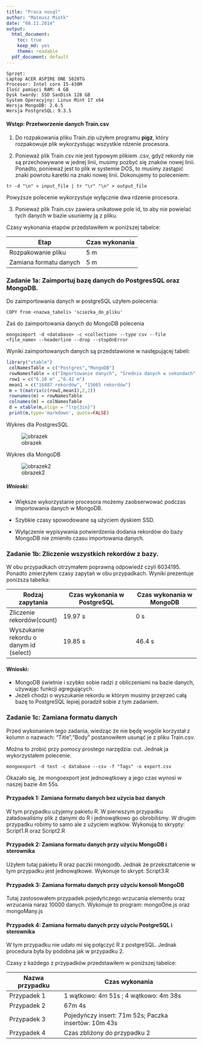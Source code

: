 ```yaml
---
title: "Praca nosql"
author: "Mateusz Miotk"
date: "08.11.2014"
output:
  html_document:
    toc: true
    keep_md: yes
    theme: readable
  pdf_document: default
---
```


```
Sprzęt: 
Laptop ACER ASPIRE ONE 5820TG
Procesor: Intel core I5-430M
Ilość pamięci RAM: 4 GB
Dysk twardy: SSD SanDisk 128 GB
System Operacyjny: Linux Mint 17 x64
Wersja MongoDB: 2.6.5
Wersja PostgreSQL: 9.3.5
```

#### Wstęp: Przetworzenie danych Train.csv

1. Do rozpakowania pliku Train.zip użyłem programu **pigz**, który rozpakowuje plik wykorzystując wszystkie rdzenie procesora.

2. Ponieważ plik Train.csv nie jest typowym plikiem .csv, gdyż rekordy nie są przechowywane w jednej linii, musimy pozbyć się znaków nowej linii. Ponadto, ponieważ jest to plik w systemie DOS, to musimy zastąpić znaki powrotu karetki na znaki nowej linii. Dokonujemy to poleceniem: 

```
tr -d "\n" < input_file | tr "\r" "\n" > output_file
```

Powyższe polecenie wykorzystuje wyłącznie dwa rdzenie procesora.

3. Ponieważ plik Train.csv zawiera unikatowe pole id, to aby nie powielać tych danych w bazie usuniemy ją z pliku. 

Czasy wykonania etapów przedstawiłem w poniższej tabelce:

|Etap|Czas wykonania|
|-----|-------------|
|Rozpakowanie pliku| 5 m |
|Zamiana formatu danych| 5 m|

### Zadanie 1a: Zaimportuj bazę danych do PostgresSQL oraz MongoDB.

Do zaimportowania danych w postgreSQL użyłem polecenia: 

```
COPY from <nazwa_tabeli> 'sciezka_do_pliku' 
```
Zaś do zaimportowania danych do MongoDB polecenia 

```
mongoimport -d <database> -c <collection> --type csv --file <file_name> --headerline --drop --stopOnError
```

Wyniki zaimportowanych danych są przedstawione w następującej tabeli: 


```r
library("xtable")
 colNamesTable = c("Postgres","MongoDB")
 rowNamesTable = c("Importowanie danych", "Średnia danych w sekundach")
 row1 = c("6.10 m" ,"6.42 m")
 mean1 = c("16487 rekordów", "15665 rekordów")
 m = t(matrix(c(row1,mean1),2,2))
 rownames(m) = rowNamesTable
 colnames(m) = colNamesTable
 d = xtable(m,align = "lrp{3in}") 
 print(m,type='markdown', quote=FALSE)

```


Wykres dla PostgresSQL

![obrazek](pictures/POSTGRES.png)

Wykres dla MongoDB

![obrazek2](pictures/MONGO.png)

##### Wnioski:

- Większe wykorzystanie procesora możemy zaobserwować podczas importowania danych w MongoDB.

- Szybkie czasy spowodowane są użyciem dyskiem SSD.

- Wyłączenie wypisywania potwierdzenia dodania rekordów do bazy 
MongoDB nie zmieniło czasu importowania danych.

### Zadanie 1b: Zliczenie wszystkich rekordów z bazy.

W obu przypadkach otrzymałem poprawną odpowiedź czyli 6034195.
Ponadto zmierzyłem czasy zapytań w obu przypadkach.
Wyniki prezentuje poniższa tabelka: 

|Rodzaj zapytania |Czas wykonania w PostgreSQL |Czas wykonania w MongoDB | 
|-----------------|----------------------------|-------------------------|
|Zliczenie rekordów(count) |19.97 s | 0 s | 
|Wyszukanie rekordu o danym id (select) | 19.85 s| 46.4 s |

#### Wnioski: 

- MongoDB świetnie i szybko sobie radzi z obliczeniami na bazie danych, używając funkcji agregujących.
- Jeżeli chodzi o wyszukanie rekordu w którym musimy przejrzeć całą bazę to PostgreSQL lepiej poradził sobie z tym zadaniem.

### Zadanie 1c: Zamiana formatu danych

Przed wykonaniem tego zadania, wiedząc że nie będę wogóle korzystał z kolumn o nazwach: "Title","Body" postanowiłem usunąć je z pliku Train.csv.

Można to zrobić przy pomocy prostego narzędzia: cut.
Jednak ja wykorzystałem polecenie. 

```
mongoexport -d test -c database --csv -f "Tags" -o export.csv

```
Okazało się, że mongoexport jest jednowątkowy a jego czas wynosi w naszej bazie 4m 55s.

#### Przypadek 1: Zamiana formatu danych bez użycia baz danych

W tym przypadku użyjemy pakietu R.
W pierwszym przypadku załadowaliśmy plik z danymi do R i jednowątkowo go obrobiliśmy.
W drugim przypadku robimy to samo ale z użyciem wątków.
Wykonują to skrypty: Script1.R oraz Script2.R

#### Przypadek 2: Zamiana formatu danych przy użyciu MongoDB i sterownika

Użyłem tutaj pakietu R oraz paczki rmongodb.
Jednak że przekształcenie w tym przypadku jest jednowątkowe.
Wykonuje to skrypt: Script3.R

#### Przypadek 3: Zamiana formatu danych przy użyciu konsoli MongoDB

Tutaj zastosowałem przypadek pojedyńczego wrzucania elementu oraz wrzucania naraz 10000 danych.
Wykonuje to program: mongoOne.js oraz mongoMany.js

#### Przypadek 4: Zamiana formatu danych przy użyciu PostgreSQL i sterownika

W tym przypadku nie udało mi się połączyć R z postgreSQL.
Jednak procedura była by podobna jak w przypadku 2.

Czasy z każdego z przypadków przedstawiłem w poniższej tabelce: 

|Nazwa przypadku |Czas wykonania|
|----------------|--------------|
|Przypadek 1| 1 wątkowo: 4m 51s ; 4 wątkowo: 4m 38s|
|Przypadek 2| 67m 4s|
|Przypadek 3| Pojedyńczy insert: 71m 52s; Paczka insertów: 10m 43s  |
|Przypadek 4| Czas zbliżony do przypadku 2 |